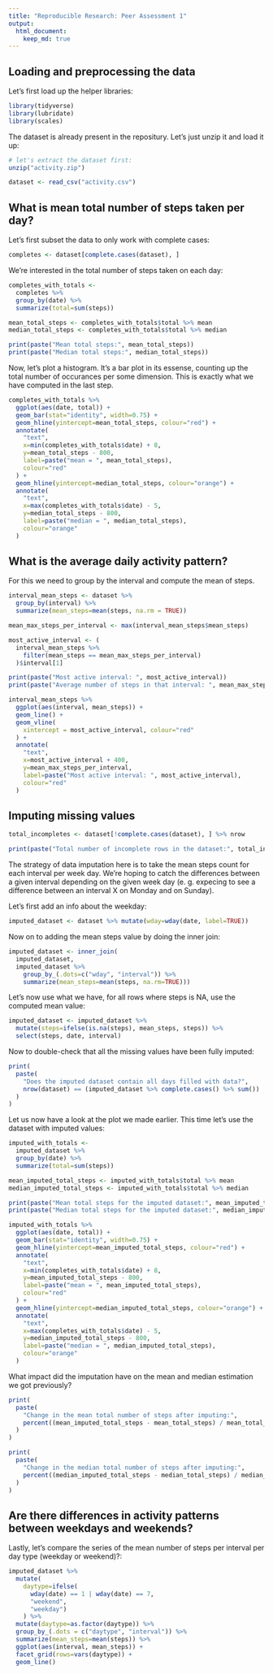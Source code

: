 ```yaml
---
title: "Reproducible Research: Peer Assessment 1"
output: 
  html_document:
    keep_md: true
---
```


## Loading and preprocessing the data

Let's first load up the helper libraries:

```r
library(tidyverse)
library(lubridate)
library(scales)
```

The dataset is already present in the repositury. Let's just unzip it and load it up:

```r
# let's extract the dataset first:
unzip("activity.zip")

dataset <- read_csv("activity.csv")
```

## What is mean total number of steps taken per day?

Let's first subset the data to only work with complete cases:

```r
completes <- dataset[complete.cases(dataset), ]
```

We're interested in the total number of steps taken on each day:

```r
completes_with_totals <-
  completes %>%
  group_by(date) %>%
  summarize(total=sum(steps))

mean_total_steps <- completes_with_totals$total %>% mean
median_total_steps <- completes_with_totals$total %>% median

print(paste("Mean total steps:", mean_total_steps))
print(paste("Median total steps:", median_total_steps))
```

Now, let's plot a histogram. It's a bar plot in its essense, counting up the total number of occurances per some dimension. This is exactly what we have computed in the last step.

```r
completes_with_totals %>%
  ggplot(aes(date, total)) +
  geom_bar(stat="identity", width=0.75) +
  geom_hline(yintercept=mean_total_steps, colour="red") +
  annotate(
    "text",
    x=min(completes_with_totals$date) + 8,
    y=mean_total_steps - 800,
    label=paste("mean = ", mean_total_steps),
    colour="red"
  ) +
  geom_hline(yintercept=median_total_steps, colour="orange") +
  annotate(
    "text",
    x=max(completes_with_totals$date) - 5,
    y=median_total_steps - 800,
    label=paste("median = ", median_total_steps),
    colour="orange"
  )
```



## What is the average daily activity pattern?

For this we need to group by the interval and compute the mean of steps.

```r
interval_mean_steps <- dataset %>%
  group_by(interval) %>%
  summarize(mean_steps=mean(steps, na.rm = TRUE))

mean_max_steps_per_interval <- max(interval_mean_steps$mean_steps)

most_active_interval <- (
  interval_mean_steps %>%
    filter(mean_steps == mean_max_steps_per_interval)
  )$interval[1]

print(paste("Most active interval: ", most_active_interval))
print(paste("Average number of steps in that interval: ", mean_max_steps_per_interval))

interval_mean_steps %>%
  ggplot(aes(interval, mean_steps)) +
  geom_line() +
  geom_vline(
    xintercept = most_active_interval, colour="red"
  ) +
  annotate(
    "text",
    x=most_active_interval + 400,
    y=mean_max_steps_per_interval,
    label=paste("Most active interval: ", most_active_interval),
    colour="red"
  )
```

## Imputing missing values

```r
total_incompletes <- dataset[!complete.cases(dataset), ] %>% nrow

print(paste("Total number of incomplete rows in the dataset:", total_incompletes))
```

The strategy of data imputation here is to take the mean steps count for each interval per week day. We're hoping to catch the differences between a given interval depending on the given week day (e. g. expecing to see a difference between an interval X on Monday and on Sunday).

Let's first add an info about the weekday:

```r
imputed_dataset <- dataset %>% mutate(wday=wday(date, label=TRUE))
```

Now on to adding the mean steps value by doing the inner join:

```r
imputed_dataset <- inner_join(
  imputed_dataset,
  imputed_dataset %>%
    group_by_(.dots=c("wday", "interval")) %>%
    summarize(mean_steps=mean(steps, na.rm=TRUE)))
```

Let's now use what we have, for all rows where steps is NA, use the computed mean value:

```r
imputed_dataset <- imputed_dataset %>%
  mutate(steps=ifelse(is.na(steps), mean_steps, steps)) %>%
  select(steps, date, interval)
```

Now to double-check that all the missing values have been fully imputed:

```r
print(
  paste(
    "Does the imputed dataset contain all days filled with data?",
    nrow(dataset) == (imputed_dataset %>% complete.cases() %>% sum())
  )
)
```

Let us now have a look at the plot we made earlier. This time let's use the dataset with imputed values:

```r
imputed_with_totals <-
  imputed_dataset %>%
  group_by(date) %>%
  summarize(total=sum(steps))

mean_imputed_total_steps <- imputed_with_totals$total %>% mean
median_imputed_total_steps <- imputed_with_totals$total %>% median

print(paste("Mean total steps for the imputed dataset:", mean_imputed_total_steps))
print(paste("Median total steps for the imputed dataset:", median_imputed_total_steps))

imputed_with_totals %>%
  ggplot(aes(date, total)) +
  geom_bar(stat="identity", width=0.75) +
  geom_hline(yintercept=mean_imputed_total_steps, colour="red") +
  annotate(
    "text",
    x=min(completes_with_totals$date) + 8,
    y=mean_imputed_total_steps - 800,
    label=paste("mean = ", mean_imputed_total_steps),
    colour="red"
  ) +
  geom_hline(yintercept=median_imputed_total_steps, colour="orange") +
  annotate(
    "text",
    x=max(completes_with_totals$date) - 5,
    y=median_imputed_total_steps - 800,
    label=paste("median = ", median_imputed_total_steps),
    colour="orange"
  )
```

What impact did the imputation have on the mean and median estimation we got previously?

```r
print(
  paste(
    "Change in the mean total number of steps after imputing:",
    percent((mean_imputed_total_steps - mean_total_steps) / mean_total_steps)
  )
)

print(
  paste(
    "Change in the median total number of steps after imputing:",
    percent((median_imputed_total_steps - median_total_steps) / median_total_steps)
  )
)
```

## Are there differences in activity patterns between weekdays and weekends?

Lastly, let's compare the series of the mean number of steps per interval per day type (weekday or weekend)?:

```r
imputed_dataset %>%
  mutate(
    daytype=ifelse(
      wday(date) == 1 | wday(date) == 7,
      "weekend",
      "weekday")
    ) %>%
  mutate(daytype=as.factor(daytype)) %>%
  group_by_(.dots = c("daytype", "interval")) %>%
  summarize(mean_steps=mean(steps)) %>%
  ggplot(aes(interval, mean_steps)) +
  facet_grid(rows=vars(daytype)) +
  geom_line()
```
